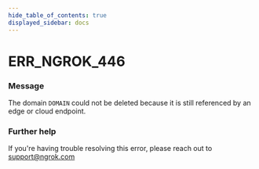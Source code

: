 ```yaml
---
hide_table_of_contents: true
displayed_sidebar: docs
---
```



# ERR_NGROK_446

### Message

The domain `DOMAIN` could not be deleted because it is still referenced by an edge or cloud endpoint.

<ErrorDetails error="err_ngrok_446" />

### Further help

If you're having trouble resolving this error, please reach out to [support@ngrok.com](mailto:support@ngrok.com?subject=Help%20with%20ERR_NGROK_446)

